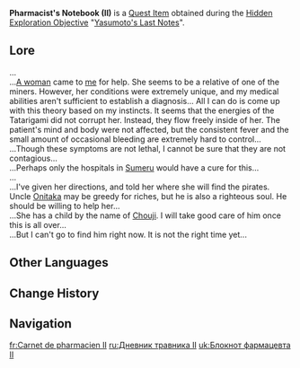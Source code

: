 {{Book Infobox
|image       = Book Letter.png
|type        = Quest Items
|region_lore = Inazuma
|region_location = Inazuma
|description = Notes left by [[Yasumoto]]. It has been conscientiously protected from rain damage.
|source1     = On top of a rock next to the trodden path, just before the [[Narukami Pillar]] east of [[Fort Fujitou]].
|previous    = Pharmacist's Notebook (I)
|next        = Pharmacist's Notebook (III)
}}
'''Pharmacist's Notebook (II)''' is a [[Quest Item]] obtained during the [[Hidden Exploration Objective]] "[[Yasumoto's Last Notes]]".

==Lore==
...<br>
...[[Chouji's Mother|A woman]] came to [[Yasumoto|me]] for help. She seems to be a relative of one of the miners. However, her conditions were extremely unique, and my medical abilities aren't sufficient to establish a diagnosis... All I can do is come up with this theory based on my instincts. It seems that the energies of the Tatarigami did not corrupt her. Instead, they flow freely inside of her. The patient's mind and body were not affected, but the consistent fever and the small amount of occasional bleeding are extremely hard to control...<br>
...Though these symptoms are not lethal, I cannot be sure that they are not contagious...<br>
...Perhaps only the hospitals in [[Sumeru]] would have a cure for this...<br>
...<br>
...I've given her directions, and told her where she will find the pirates. Uncle [[Onitaka]] may be greedy for riches, but he is also a righteous soul. He should be willing to help her...<br>
...She has a child by the name of [[Chouji]]. I will take good care of him once this is all over...<br>
...But I can't go to find him right now. It is not the right time yet...

==Other Languages==
{{Other Languages
|en      = Pharmacist's Notebook (II)
|zhs     = 药师的笔记本・二
|zhs_rm  = Yàoshī de Bǐjìběn: Èr
|zht     = 藥師的筆記本・二
|zht_rm  = Yàoshī de Bǐjìběn: Èr
|ja      = 薬師の手帳・二
|ja_rm   = Kusushi no Tenchou - Ni
|ko      = 약사의 수첩・두 번째
|ko_rm   = Yaksa-ui Sucheop - Du Beonjjae
|es      = Nota del boticario (II)
|fr      = Carnet de pharmacien II
|ru      = Дневник травника (II)
|th      = สมุดบันทึกของเภสัชกร II
|th_rm   = Samut Banthuek khong Phesatcha Kon Song
|vi      = Nhật Ký Dược Sư II
|de      = Notizbuch des Apothekers II
|id      = Buku Catatan Apoteker (II)
|pt      = Caderno do Farmacêutico (II)
|tr      = Eczacının Notları (II)
|it      = Taccuino del farmacista (II)
}}

==Change History==
{{Change History|2.0}}

==Navigation==
{{Book Navbox|Inazuma}}

[[fr:Carnet de pharmacien II]]
[[ru:Дневник травника II]]
[[uk:Блокнот фармацевта ІІ]]
